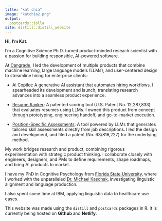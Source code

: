 ```yaml
---
title: "kat chia"
image: "katchia2.png"
output:
  postcards::jolla
site: distill::distill_website
---
```



**Hi, I'm Kat.**

I'm a Cognitive Science Ph.D. turned product-minded reseach scientist with a passion for building responsible, AI-powered software.

At [Cangrade](https://www.cangrade.com/), I led the development of multiple products that combine machine learning, large language models (LLMs), and user-centered design to streamline hiring for enterprise clients:

- [AI Copilot](https://www.myjules.ai/): A generative AI assistant that automates hiring workflows. I spearheaded its development and launch, translating research advances into a seamless product experience.

- [Resume Ranker](https://www.cangrade.com/press/cangrade-launches-newly-patented-resume-ranker-enabling-recruiters-to-uncover-high-fit-candidates-quickly-and-accurately/?_gl=1*tz8qv8*_up*MQ..*_ga*NTAwMjg3MzAzLjE3NTEzMzAxOTY.*_ga_D7FMCW0VFG*czE3NTEzMzAxOTUkbzEkZzEkdDE3NTEzMzAyMDgkajQ3JGwwJGgw): A patented scoring tool (U.S. Patent No. 12,287,833) that evaluates resumes using LLMs. I owned this product from concept through prototyping, engineering handoff, and go-to-market execution.

- [Position-Specific Assessments](https://www.cangrade.com/press/cangrade-launches-generative-ai-powered-soft-and-hard-skills-assessments-expanding-accessibility-to-hr-teams/?_gl=1*1rs7zfc*_up*MQ..*_ga*NTAwMjg3MzAzLjE3NTEzMzAxOTY.*_ga_D7FMCW0VFG*czE3NTEzOTQxMTEkbzIkZzEkdDE3NTEzOTQxNDkkajIyJGwwJGgw): A tool powered by LLMs that generates tailored skill assessments directly from job descriptions. I led the design and development, and filed a patent (No. 63/816,227) for the underlying method.

My work bridges research and product, combining rigorous experimentation with strategic product thinking. I collaborate closely with engineers, designers, and PMs to define requirements, shape roadmaps, and bring AI products to market.

I have my PhD in Cognitive Psychology from [Florida State University](https://psy.fsu.edu/), where I worked with the unparalleled [Dr. Michael Kaschak](https://psy.fsu.edu/php/people/people.php?_tr=1_5#), investigating linguistic alignment and language production.

I also spent some time at IBM, applying linguistic data to healthcare use cases.

This website was made using the `distill` and `postcards` packages in R. It is currently being hosted on **Github** and **Netlify**.


